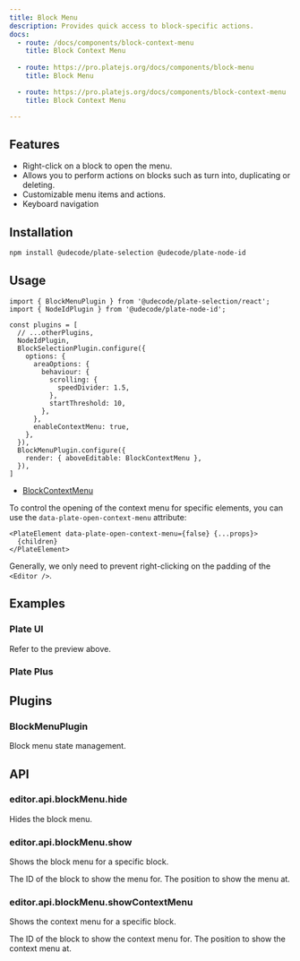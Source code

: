 ```yaml
---
title: Block Menu
description: Provides quick access to block-specific actions.
docs:
  - route: /docs/components/block-context-menu
    title: Block Context Menu
    
  - route: https://pro.platejs.org/docs/components/block-menu
    title: Block Menu

  - route: https://pro.platejs.org/docs/components/block-context-menu
    title: Block Context Menu

---
```


<ComponentPreview name="demo" id="block-menu" />

<PackageInfo>

## Features

- Right-click on a block to open the menu.
- Allows you to perform actions on blocks such as turn into, duplicating or deleting.
- Customizable menu items and actions.
- Keyboard navigation

</PackageInfo>

## Installation

```bash
npm install @udecode/plate-selection @udecode/plate-node-id
```

## Usage

```tsx
import { BlockMenuPlugin } from '@udecode/plate-selection/react';
import { NodeIdPlugin } from '@udecode/plate-node-id';
```

```tsx
const plugins = [
  // ...otherPlugins,
  NodeIdPlugin,
  BlockSelectionPlugin.configure({
    options: {
      areaOptions: {
        behaviour: {
          scrolling: {
            speedDivider: 1.5,
          },
          startThreshold: 10,
        },
      },
      enableContextMenu: true,
    },
  }),
  BlockMenuPlugin.configure({
    render: { aboveEditable: BlockContextMenu },
  }),
]
```

- [BlockContextMenu](/docs/components/block-context-menu)

To control the opening of the context menu for specific elements, you can use the `data-plate-open-context-menu` attribute:

```tsx
<PlateElement data-plate-open-context-menu={false} {...props}>
  {children}
</PlateElement>
```

Generally, we only need to prevent right-clicking on the padding of the `<Editor />`.

## Examples

### Plate UI

Refer to the preview above.

### Plate Plus

<ComponentPreviewPro name="context-menu-pro" />

## Plugins

### BlockMenuPlugin

Block menu state management.

## API

### editor.api.blockMenu.hide

Hides the block menu.

### editor.api.blockMenu.show

Shows the block menu for a specific block.

<APIParameters>
  <APIItem name="id" type="'context' | string">
    The ID of the block to show the menu for.
  </APIItem>
  <APIItem name="position" type="{ x: number; y: number }" optional>
    The position to show the menu at.
  </APIItem>
</APIParameters>

### editor.api.blockMenu.showContextMenu

Shows the context menu for a specific block.

<APIParameters>
  <APIItem name="blockId" type="string">
    The ID of the block to show the context menu for.
  </APIItem>
  <APIItem name="position" type="{ x: number; y: number }">
    The position to show the context menu at.
  </APIItem>
</APIParameters>
